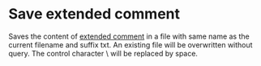 # Save extended comment

Saves the content of [extended comment](/en/help/edit/edit-extended-comment) in a file with same name as the current filename and suffix txt. An existing file will be overwritten without query. The control character \ will be replaced by space.